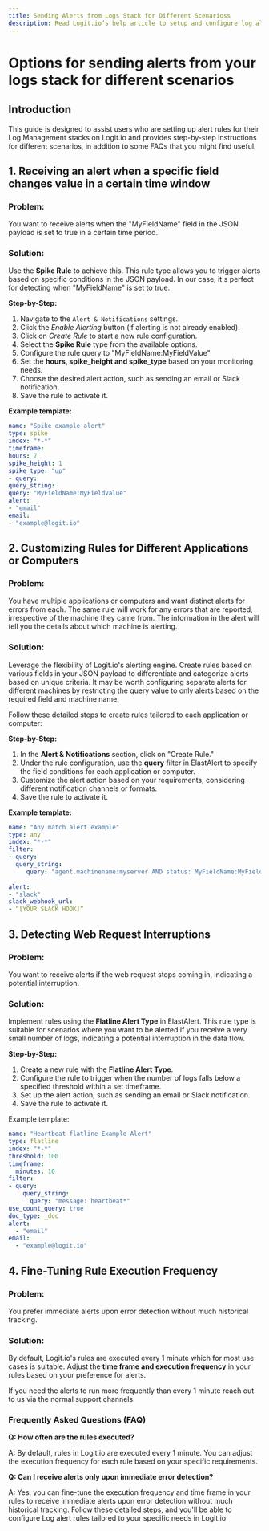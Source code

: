 ```yaml
---
title: Sending Alerts from Logs Stack for Different Scenarioss
description: Read Logit.io’s help article to setup and configure log alerting for more advanced scenarios including FAQs
---
```


# Options for sending alerts from your logs stack for different scenarios

## Introduction

This guide is designed to assist users who are setting up alert rules 
for their Log Management stacks on Logit.io and provides step-by-step 
instructions for different scenarios, in addition to some 
FAQs that you might find useful.

## 1. Receiving an alert when a specific field changes value in a certain time window

### Problem:

You want to receive alerts when the "MyFieldName" field in the 
JSON payload is set to true in a certain time period.

### Solution:

Use the **Spike Rule** to achieve this. This rule type allows you to 
trigger alerts based on specific conditions in the JSON payload. In 
our case, it's perfect for detecting when "MyFieldName" is set to true.

**Step-by-Step:**
1. Navigate to the `Alert & Notifications` settings.
2. Click the _Enable Alerting_ button (if alerting is not already enabled).
3. Click on _Create Rule_ to start a new rule configuration.
4. Select the **Spike Rule** type from the available options.
5. Configure the rule query to "MyFieldName:MyFieldValue"
6. Set the **hours, spike_height and spike_type** based on your monitoring needs.
7. Choose the desired alert action, such as sending an email or Slack notification.
8. Save the rule to activate it.

**Example template:**

```yaml copy
name: "Spike example alert"
type: spike
index: "*-*"
timeframe:
hours: 7
spike_height: 1
spike_type: "up"
- query:
query_string:
query: "MyFieldName:MyFieldValue"
alert:
- "email"
email:
- "example@logit.io"
```

## 2. Customizing Rules for Different Applications or Computers

### Problem:

You have multiple applications or computers and want distinct alerts 
for errors from each. The same rule will work for any errors that are 
reported, irrespective of the machine they came from. The information 
in the alert will tell you the details about which machine is alerting.

### Solution:

Leverage the flexibility of Logit.io's alerting engine. Create rules 
based on various fields in your JSON payload to differentiate and 
categorize alerts based on unique criteria. It may be worth configuring 
separate alerts for different machines by restricting the query value 
to only alerts based on the required field and machine name.

Follow these detailed steps to create rules tailored to each application or computer:

**Step-by-Step:**
1. In the **Alert & Notifications** section, click on "Create Rule."
2. Under the rule configuration, use the **query** filter in ElastAlert to specify the field conditions for each application or computer.
3. Customize the alert action based on your requirements, considering different notification channels or formats.
4. Save the rule to activate it.

**Example template:**

```yaml copy
name: "Any match alert example"
type: any
index: "*-*"
filter:
- query:
  query_string:
     query: "agent.machinename:myserver AND status: MyFieldName:MyFieldValue"
    
alert:
- "slack"
slack_webhook_url:
- “[YOUR SLACK HOOK]”
```

## 3. Detecting Web Request Interruptions

### Problem:

You want to receive alerts if the web request stops coming in, indicating a potential interruption.

### Solution:

Implement rules using the **Flatline Alert Type** in ElastAlert. This 
rule type is suitable for scenarios where you want to be alerted if you 
receive a very small number of logs, indicating a potential 
interruption in the data flow.

**Step-by-Step:**
1. Create a new rule with the **Flatline Alert Type**.
2. Configure the rule to trigger when the number of logs falls below a specified threshold within a set timeframe.
3. Set up the alert action, such as sending an email or Slack notification.
4. Save the rule to activate it.

Example template:

```yaml copy
name: "Heartbeat flatline Example Alert"
type: flatline
index: "*-*"
threshold: 100
timeframe:
  minutes: 10
filter:
- query:
    query_string:
      query: "message: heartbeat*"
use_count_query: true
doc_type: _doc
alert:
  - "email"
email:
  - "example@logit.io"
```

## 4. Fine-Tuning Rule Execution Frequency

### Problem:

You prefer immediate alerts upon error detection without much historical tracking.

### Solution:

By default, Logit.io's rules are executed every 1 minute which for 
most use cases is suitable. Adjust the **time frame and execution frequency** 
in your rules based on your preference for alerts.

If you need the alerts to run more frequently than every 1 
minute reach out to us via the normal support channels.

### Frequently Asked Questions (FAQ)

**Q: How often are the rules executed?**

A: By default, rules in Logit.io are executed every 1 minute. You 
can adjust the execution frequency for each rule based on your specific requirements.

**Q: Can I receive alerts only upon immediate error detection?**

A: Yes, you can fine-tune the execution frequency and time frame in 
your rules to receive immediate alerts upon error detection without 
much historical tracking. Follow these detailed steps, and you'll 
be able to configure Log alert rules tailored to your specific needs in Logit.io